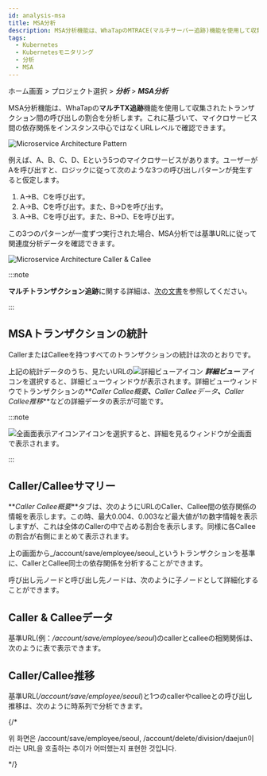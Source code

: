 ```yaml
---
id: analysis-msa
title: MSA分析
description: MSA分析機能は、WhaTapのMTRACE(マルチサーバー追跡)機能を使用して収集されたトランザクション間の呼び出しの割合を分析します。
tags:
  - Kubernetes
  - Kubernetesモニタリング
  - 分析
  - MSA
---
```


ホーム画面 > プロジェクト選択 > **_分析_** > **_MSA分析_**

MSA分析機能は、WhaTapの**マルチTX追跡**機能を使用して収集されたトランザクション間の呼び出しの割合を分析します。これに基づいて、マイクロサービス間の依存関係をインスタンス中心ではなくURLレベルで確認できます。

![Microservice Architecture Pattern](https://img.whatap.io/media/images/whatap_application_analysis_msa_pattern.png)

例えば、A、B、C、D、Eという5つのマイクロサービスがあります。ユーザーがAを呼び出すと、ロジックに従って次のような3つの呼び出しパターンが発生すると仮定します。 

1. A→B、Cを呼び出す。
2. A→B、Cを呼び出す。また、B→Dを呼び出す。
3. A→B、Cを呼び出す。また、B→D、Eを呼び出す。 

この3つのパターンが一度ずつ実行された場合、MSA分析では基準URLに従って関連度分析データを確認できます。

![Microservice Architecture Caller & Callee](https://img.whatap.io/media/images/whatap_application_analysis_msa_caller_callee.png)

:::note

**マルチトランザクション追跡**に関する詳細は、[次の文書](../java/trs-multi-trace)を参照してください。

:::

## MSAトランザクションの統計

CallerまたはCalleeを持つすべてのトランザクションの統計は次のとおりです。

<ImgLang img='whatap_application_analysis_msa_2.png' desc='MSA分析' />

上記の統計データのうち、見たいURLの![詳細ビューアイコン](/img/ic-pageview.svg) **_詳細ビュー_** アイコンを選択すると、詳細ビューウィンドウが表示されます。詳細ビューウィンドウでトランザクションの**_Caller Callee概要_**、**_Caller Calleeデータ_**、**_Caller Callee推移_**などの詳細データの表示が可能です。 

:::note 

![全画面表示アイコン](/img/ico-detail-mode.svg)アイコンを選択すると、詳細を見るウィンドウが全画面で表示されます。

:::

## Caller/Calleeサマリー

**_Caller Callee概要_**タブは、次のようにURLのCaller、Callee間の依存関係の情報を表示します。この時、最大0.004、0.003など最大値が1の数字情報を表示しますが、これは全体のCallerの中で占める割合を表示します。同様に各Calleeの割合が右側にまとめて表示されます。

<ImgLang img='whatap_application_analysis_msa_3.png' desc='Caller/Calleeサマリー' />

上の画面から_/account/save/employee/seoul_というトランザクションを基準に、CallerとCallee同士の依存関係を分析することができます。

呼び出し元ノードと呼び出し先ノードは、次のように子ノードとして詳細化することができます。

<ImgLang img='whatap_application_analysis_msa_4.png' desc='Caller Callee 子ノードの詳細な展開' />

## Caller & Calleeデータ

基準URL(例：_/account/save/employee/seoul_)のcallerとcalleeの相関関係は、次のように表で表示できます。

<ImgLang img='whatap_application_analysis_msa_5.png' desc='CallerとCalleeの相関関係' />

## Caller/Callee推移

基準URL(_/account/save/employee/seoul_)と1つのcallerやcalleeとの呼び出し推移は、次のように時系列で分析できます。 

<ImgLang img='whatap_application_analysis_msa_6.png' desc='Caller/Callee推移' />

{/* 

>

위 화면은 /account/save/employee/seoul, /account/delete/division/daejun이라는 URL을 호출하는 추이가 어떠했는지 표현한 것입니다.

*/}
